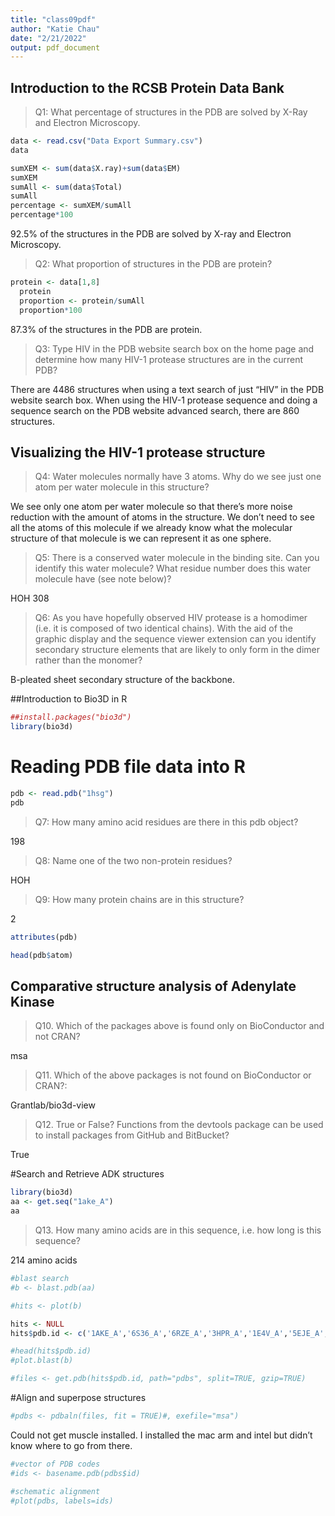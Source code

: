 ```yaml
---
title: "class09pdf"
author: "Katie Chau"
date: "2/21/2022"
output: pdf_document
---
```



## Introduction to the RCSB Protein Data Bank 

>Q1: What percentage of structures in the PDB are solved by X-Ray and Electron Microscopy.


```r
data <- read.csv("Data Export Summary.csv")
data
```
```r
sumXEM <- sum(data$X.ray)+sum(data$EM)
sumXEM
sumAll <- sum(data$Total)
sumAll
percentage <- sumXEM/sumAll
percentage*100
```
92.5% of the structures in the PDB are solved by X-ray and Electron Microscopy. 


>Q2: What proportion of structures in the PDB are protein?

```r
protein <- data[1,8]
  protein
  proportion <- protein/sumAll
  proportion*100
```
87.3% of the structures in the PDB are protein. 

>Q3: Type HIV in the PDB website search box on the home page and determine how many HIV-1 protease structures are in the current PDB?

There are 4486 structures when using a text search of just "HIV" in the PDB website search box. When using the HIV-1 protease sequence and doing a sequence search on the PDB website advanced search, there are 860 structures. 

## Visualizing the HIV-1 protease structure

>Q4: Water molecules normally have 3 atoms. Why do we see just one atom per water molecule in this structure?

We see only one atom per water molecule so that there's more noise reduction with the amount of atoms in the structure. We don't need to see all the atoms of this molecule if we already know what the molecular structure of that molecule is we can represent it as one sphere. 

>Q5: There is a conserved water molecule in the binding site. Can you identify this water molecule? What residue number does this water molecule have (see note below)?

HOH 308 

>Q6: As you have hopefully observed HIV protease is a homodimer (i.e. it is composed of two identical chains). With the aid of the graphic display and the sequence viewer extension can you identify secondary structure elements that are likely to only form in the dimer rather than the monomer?

B-pleated sheet secondary structure of the backbone. 


##Introduction to Bio3D in R 

```r
##install.packages("bio3d")
library(bio3d)
```
# Reading PDB file data into R 

```r
pdb <- read.pdb("1hsg")
pdb
```

>Q7: How many amino acid residues are there in this pdb object? 

198

>Q8: Name one of the two non-protein residues? 

HOH

>Q9: How many protein chains are in this structure?

2

```r
attributes(pdb)
```

```r
head(pdb$atom)
```

## Comparative structure analysis of Adenylate Kinase 



>Q10. Which of the packages above is found only on BioConductor and not CRAN? 

msa

> Q11. Which of the above packages is not found on BioConductor or CRAN?: 

Grantlab/bio3d-view

>Q12. True or False? Functions from the devtools package can be used to install packages from GitHub and BitBucket?

True 

#Search and Retrieve ADK structures 
```r
library(bio3d)
aa <- get.seq("1ake_A")
aa
```


>Q13. How many amino acids are in this sequence, i.e. how long is this sequence?

214 amino acids



```r
#blast search
#b <- blast.pdb(aa)

```

```r
#hits <- plot(b)

hits <- NULL
hits$pdb.id <- c('1AKE_A','6S36_A','6RZE_A','3HPR_A','1E4V_A','5EJE_A','1E4Y_A','3X2S_A','6HAP_A','6HAM_A','4K46_A','3GMT_A','4PZL_A')

#head(hits$pdb.id)
#plot.blast(b)
```


```r
#files <- get.pdb(hits$pdb.id, path="pdbs", split=TRUE, gzip=TRUE)
```

#Align and superpose structures 

```r
#pdbs <- pdbaln(files, fit = TRUE)#, exefile="msa")
```
Could not get muscle installed. I installed the mac arm and intel but didn't know where to go from there. 
```r
#vector of PDB codes
#ids <- basename.pdb(pdbs$id)

#schematic alignment
#plot(pdbs, labels=ids)

```


